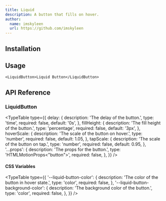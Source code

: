 ```yaml
---
title: Liquid
description: A button that fills on hover.
author:
  name: imskyleen
  url: https://github.com/imskyleen
---
```


<ComponentPreview name="demo-primitives-buttons-liquid" />

## Installation

<ComponentInstallation name="primitives-buttons-liquid" />

## Usage

```tsx
<LiquidButton>Liquid Button</LiquidButton>
```

## API Reference

### LiquidButton

<TypeTable
  type={{
    delay: {
      description: 'The delay of the button.',
      type: 'time',
      required: false,
      default: '0s',
    },
    fillHeight: {
      description: 'The fill height of the button.',
      type: 'percentage',
      required: false,
      default: '3px',
    },
    hoverScale: {
      description: 'The scale of the button on hover.',
      type: 'number',
      required: false,
      default: 1.05,
    },
    tapScale: {
      description: 'The scale of the button on tap.',
      type: 'number',
      required: false,
      default: 0.95,
    },
    '...props': {
      description: 'The props for the button.',
      type: 'HTMLMotionProps<"button">',
      required: false,
    },
  }}
/>

#### CSS Variables

<TypeTable
  type={{
    '--liquid-button-color': {
      description: 'The color of the button in hover state.',
      type: 'color',
      required: false,
    },
    '--liquid-button-background-color': {
      description: 'The background color of the button.',
      type: 'color',
      required: false,
    },
  }}
/>
